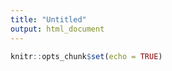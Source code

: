 ```yaml
---
title: "Untitled"
output: html_document
---
```


```r
knitr::opts_chunk$set(echo = TRUE)
```











